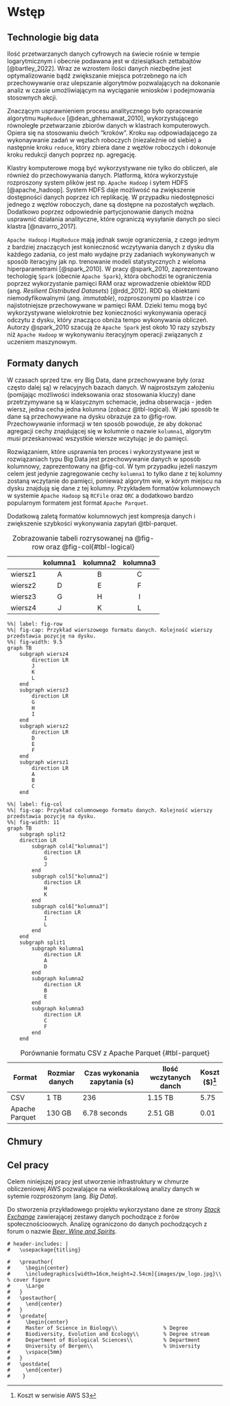 # Wstęp



## Technologie big data

Ilość przetwarzanych danych cyfrowych na świecie rośnie w tempie logarytmicznym i obecnie podawana jest w dziesiątkach zettabajtów [@bartley_2022]. Wraz ze wzrostem ilości danych niezbędne jest optymalizowanie bądź zwiększanie miejsca potrzebnego na ich przechowywanie oraz ulepszanie algorytmów pozwalających na dokonanie analiz w czasie umożliwiającym na wyciąganie wniosków i podejmowania stosownych akcji. 

Znaczącym usprawnieniem procesu analitycznego było opracowanie algorytmu `MapReduce` [@dean_ghhemawat_2010], wykorzystującego równoległe przetwarzanie zbiorów danych w klastrach komputerowych. Opiera się na stosowaniu dwóch "kroków". Kroku `map` odpowiadającego za wykonaywanie zadań w węzłach roboczych (niezależnie od siebie) a następnie kroku `reduce`, który zbiera dane z węzłów roboczych i dokonuje kroku redukcji danych poprzez np. agregację. 

Klastry komputerowe mogą być wykorzystywane nie tylko do obliczeń, ale również do przechowywania danych. Platformą, która wykorzystuje rozproszony system plików jest np. `Apache Hadoop` i sytem HDFS [@apache_hadoop]. System HDFS daje możliwość na zwiększenie dostępności danych poprzez ich replikację. W przypadku niedostępności jednego z węzłów roboczych, dane są dostępne na pozostałych węzłach. Dodatkowo poprzez odpowiednie partycjonowanie danych można usprawnić działania analityczne, które ograniczą wysyłanie danych po sieci klastra [@navarro_2017].

`Apache Hadoop` i `MapReduce` mają jednak swoje ograniczenia, z czego jednym z bardziej znaczących jest konieczność wczytywania danych z dysku dla każdego zadania, co jest mało wydajne przy zadaniach wykonywanych w sposób iteracyjny jak np. trenowanie modeli statystycznych z wieloma hiperparametrami [@spark_2010]. W pracy @spark_2010, zaprezentowano techologię `Spark` (obecnie `Apache Spark`), która obchodzi te ograniczenia poprzez wykorzystanie pamięci RAM oraz wprowadzenie obiektów RDD (ang. _Resilient Distributed Datasets_) [@rdd_2012]. RDD są obiektami niemodyfikowalnymi (ang. _immutable_), rozproszonymi po klastrze i co najistotniejsze przechowywane w pamięci RAM. Dzieki temu mogą być wykorzystywane wielokrotnie bez konieczności wykonywania operacji odczytu z dysku, który znacząco obniża tempo wykonywania obliczeń. Autorzy @spark_2010 szacują że `Apache Spark` jest około 10 razy szybszy niż `Apache Hadoop` w wykonywaniu iteracyjnym operacji związanych z uczeniem maszynowym.

## Formaty danych

W czasach sprzed tzw. ery Big Data, dane przechowywane były (oraz często dalej są) w relacyjnych bazach danych. W najprostszym założeniu (pomijając możliwości indeksowania oraz stosowania kluczy) dane przetrzymywane są w klasycznym schemacie, jedna obserwacja - jeden wiersz, jedna cecha jedna kolumna (zobacz @tbl-logical). W jaki sposób te dane są przechowywane na dysku obrazuje za to @fig-row. Przechowywanie informacji w ten sposób powoduje, że aby dokonać agregacji cechy znajdującej się w kolumnie o nazwie `kolumna1`, algorytm musi przeskanować wszystkie wiersze wczytując je do pamięci.

Rozwiązaniem, które usprawnia ten proces i wykorzystywane jest w rozwiązaniach typu Big Data jest przechowywanie danych w sposób kolumnowy, zaprezentowany na @fig-col. W tym przypadku jeżeli naszym celem jest jedynie zagregowanie cechy `kolumna1` to tylko dane z tej kolumny zostaną wczytanie do pamięci, ponieważ algorytm wie, w kórym miejscu na dysku znajdują się dane z tej kolumny. Przykładem formatów kolumnowych w systemie `Apache Hadoop` są `RCFile` oraz `ORC` a dodatkowo bardzo popularnym formatem jest format `Apache Parquet`.

Dodatkową zaletą formatów kolumnowych jest kompresja danych i zwiększenie szybkości wykonywania zapytań @tbl-parquet.

|         | kolumna1 | kolumna2 | kolumna3 |
|:-------:|:--------:|:--------:|:--------:|
| wiersz1 |     A    |     B    |     C    |
| wiersz2 |     D    |     E    |     F    |
| wiersz3 |     G    |     H    |     I    |
| wiersz4 |     J    |     K    |     L    |

: Zobrazowanie tabeli rozrysowanej na @fig-row oraz @fig-col{#tbl-logical}


```mermaid
%%| label: fig-row
%%| fig-cap: Przykład wierszowego formatu danych. Kolejność wierszy przedstawia pozycję na dysku.
%%| fig-width: 9.5
graph TB
    subgraph wiersz4
        direction LR
        J
        K
        L
    end
    subgraph wiersz3
        direction LR
        G
        H
        I
    end
    subgraph wiersz2
        direction LR
        D
        E
        F
    end
    subgraph wiersz1 
        direction LR
        A
        B
        C
    end
```
```mermaid
%%| label: fig-col
%%| fig-cap: Przykład columnowego formatu danych. Kolejność wierszy przedstawia pozycję na dysku.
%%| fig-width: 11
graph TB
    subgraph split2
    direction LR
        subgraph col4["kolumna1"]
            direction LR
            G
            J
        end
        subgraph col5["kolumna2"]
            direction LR
            H
            K
        end
        subgraph col6["kolumna3"]
            direction LR
            I
            L
        end
    end
    subgraph split1
        subgraph kolumna1 
            direction LR
            A
            D
        end    
        subgraph kolumna2
            direction LR
            B
            E
        end
        subgraph kolumna3
            direction LR
            C
            F
        end
    end
```


| Format         | Rozmiar danych | Czas wykonania zapytania (s) | Ilość wczytanych danch | Koszt ($)[^1] |
|----------------|----------------|------------------------------|------------------------|-------|
| CSV            | 1 TB           | 236                          | 1.15 TB                | 5.75 |
| Apache Parquet | 130 GB         | 6.78 seconds                 | 2.51 GB                | 0.01 |

: Porównanie formatu CSV z Apache Parquet {#tbl-parquet}

[^1]: Koszt w serwisie AWS S3

## Chmury

## Cel pracy
Celem niniejszej pracy jest utworzenie infrastruktury w chmurze obliczeniowej AWS pozwalające na wielkoskalową analizy danych  w sytemie rozproszonym (ang. _Big Data_). 

Do stworzenia przykładowego projektu wykorzystano dane ze strony [_Stack Exchange_](https://stackexchange.com/) zawierającej zestawy danych pochodzące z forów społecznościoowych. Analizę ograniczono do danych pochodzących z forum o nazwie [_Beer, Wine and Spirits_](https://data.stackexchange.com/beer/queries).





    # header-includes: |
    #   \usepackage{titling}
    
    #   \preauthor{
    #     \begin{center}
    #     \includegraphics[width=16cm,height=2.54cm]{images/pw_logo.jpg}\\ % cover figure
    #     \Large
    #   }
    #   \postauthor{
    #     \end{center}
    #   }
    #   \predate{
    #     \begin{center}
    #     Master of Science in Biology\\               % Degree
    #     Biodiversity, Evolution and Ecology\\        % Degree stream
    #     Department of Biological Sciences\\          % Department
    #     University of Bergen\\                       % University 
    #     \vspace{5mm}
    #   }
    #   \postdate{
    #     \end{center}
    #    }